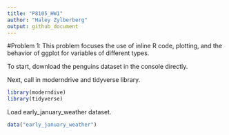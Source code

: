 ```yaml
---
title: "P8105_HW1"
author: "Haley Zylberberg"
output: github_document
---
```


#Problem 1: This problem focuses the use of inline R code, plotting, and the behavior of ggplot for variables of different types.

To start, download the penguins dataset in the console directly.

Next, call in moderndrive and tidyverse library.

```r
library(moderndive)
library(tidyverse)
```

Load early_january_weather dataset.

```r
data("early_january_weather")
```
